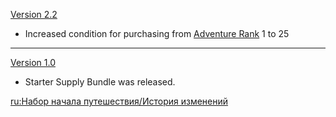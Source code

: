 {{Change History/Header}}
[[Version 2.2]]
*Increased condition for purchasing from [[Adventure Rank]] 1 to 25
----
[[Version 1.0]]
*Starter Supply Bundle was released.
<noinclude>


[[ru:Набор начала путешествия/История изменений]]
</noinclude>